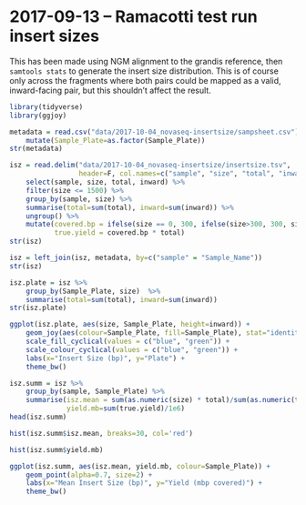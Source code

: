 # 2017-09-13 -- Ramacotti test run insert sizes

This has been made using NGM alignment to the grandis reference, then `samtools stats` to generate the insert size distribution. This is of course only across the fragments where both pairs could be mapped as a valid, inward-facing pair, but this shouldn't affect the result.

```r
library(tidyverse)
library(ggjoy)

metadata = read.csv("data/2017-10-04_novaseq-insertsize/sampsheet.csv") %>%
    mutate(Sample_Plate=as.factor(Sample_Plate))
str(metadata)

isz = read.delim("data/2017-10-04_novaseq-insertsize/insertsize.tsv",
                 header=F, col.names=c("sample", "size", "total", "inward", "outward", "other")) %>%
    select(sample, size, total, inward) %>%
    filter(size <= 1500) %>%
    group_by(sample, size) %>%
    summarise(total=sum(total), inward=sum(inward)) %>%
    ungroup() %>%
    mutate(covered.bp = ifelse(size == 0, 300, ifelse(size>300, 300, size)),
           true.yield = covered.bp * total)
str(isz)

isz = left_join(isz, metadata, by=c("sample" = "Sample_Name"))
str(isz)

isz.plate = isz %>%
    group_by(Sample_Plate, size)  %>%
    summarise(total=sum(total), inward=sum(inward))
str(isz.plate)

ggplot(isz.plate, aes(size, Sample_Plate, height=inward)) +
    geom_joy(aes(colour=Sample_Plate, fill=Sample_Plate), stat="identity", alpha=0.7) +
    scale_fill_cyclical(values = c("blue", "green")) +
    scale_colour_cyclical(values = c("blue", "green")) +
    labs(x="Insert Size (bp)", y="Plate") +
    theme_bw()

isz.summ = isz %>%
    group_by(sample, Sample_Plate) %>%
    summarise(isz.mean = sum(as.numeric(size) * total)/sum(as.numeric(total)),
              yield.mb=sum(true.yield)/1e6)
head(isz.summ)

hist(isz.summ$isz.mean, breaks=30, col='red')

hist(isz.summ$yield.mb)

ggplot(isz.summ, aes(isz.mean, yield.mb, colour=Sample_Plate)) +
    geom_point(alpha=0.7, size=2) +
    labs(x="Mean Insert Size (bp)", y="Yield (mbp covered)") +
    theme_bw()

```

